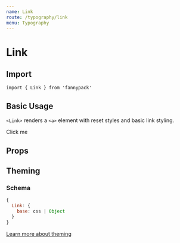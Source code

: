 ```yaml
---
name: Link
route: /typography/link
menu: Typography
---
```



# Link

## Import

`import { Link } from 'fannypack'`

## Basic Usage

`<Link>` renders a `<a>` element with reset styles and basic link styling.

<Playground>
  <Link href="https://google.com">
    Click me
  </Link>
</Playground>

## Props

<PropsTable component={Link} />

## Theming

### Schema

```jsx
{
  Link: {
    base: css | Object
  }
}
```

[Learn more about theming](/styling#theming)
